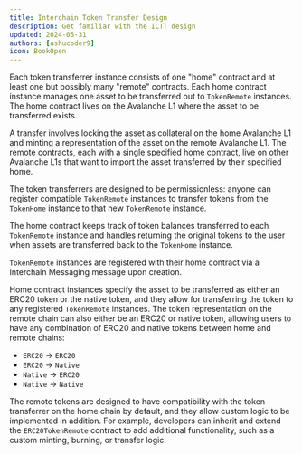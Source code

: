 ```yaml
---
title: Interchain Token Transfer Design
description: Get familiar with the ICTT design
updated: 2024-05-31
authors: [ashucoder9]
icon: BookOpen
---
```


Each token transferrer instance consists of one "home" contract and at least one but possibly many "remote" contracts. Each home contract instance manages one asset to be transferred out to `TokenRemote` instances. The home contract lives on the Avalanche L1 where the asset to be transferred exists.

A transfer involves locking the asset as collateral on the home Avalanche L1 and minting a representation of the asset on the remote Avalanche L1. The remote contracts, each with a single specified home contract, live on other Avalanche L1s that want to import the asset transferred by their specified home.

The token transferrers are designed to be permissionless: anyone can register compatible `TokenRemote` instances to transfer tokens from the `TokenHome` instance to that new `TokenRemote` instance.

The home contract keeps track of token balances transferred to each `TokenRemote` instance and handles returning the original tokens to the user when assets are transferred back to the `TokenHome` instance.

`TokenRemote` instances are registered with their home contract via a Interchain Messaging message upon creation.

Home contract instances specify the asset to be transferred as either an ERC20 token or the native token, and they allow for transferring the token to any registered `TokenRemote` instances. The token representation on the remote chain can also either be an ERC20 or native token, allowing users to have any combination of ERC20 and native tokens between home and remote chains:

- `ERC20` -> `ERC20`
- `ERC20` -> `Native`
- `Native` -> `ERC20`
- `Native` -> `Native`

The remote tokens are designed to have compatibility with the token transferrer on the home chain by default, and they allow custom logic to be implemented in addition. For example, developers can inherit and extend the `ERC20TokenRemote` contract to add additional functionality, such as a custom minting, burning, or transfer logic.

<Quiz quizId="125" />
